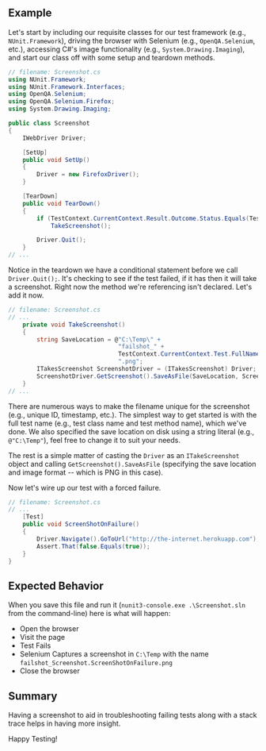 ## Example

Let's start by including our requisite classes for our test framework (e.g., `NUnit.Framework`), driving the browser with Selenium (e.g., `OpenQA.Selenium`, etc.), accessing C#'s image functionality (e.g., `System.Drawing.Imaging`), and start our class off with some setup and teardown methods.

```csharp
// filename: Screenshot.cs
using NUnit.Framework;
using NUnit.Framework.Interfaces;
using OpenQA.Selenium;
using OpenQA.Selenium.Firefox;
using System.Drawing.Imaging;

public class Screenshot
{
    IWebDriver Driver;

    [SetUp]
    public void SetUp()
    {
        Driver = new FirefoxDriver();
    }

    [TearDown]
    public void TearDown()
    {
        if (TestContext.CurrentContext.Result.Outcome.Status.Equals(TestStatus.Failed))
            TakeScreenshot();

        Driver.Quit();
    }
// ...
```

Notice in the teardown we have a conditional statement before we call `Driver.Quit();`. It's checking to see if the test failed, if it has then it will take a screenshot. Right now the method we're referencing isn't declared. Let's add it now.

```csharp
// filename: Screenshot.cs
// ...
    private void TakeScreenshot()
    {
        string SaveLocation = @"C:\Temp\" +
                               "failshot_" +
                               TestContext.CurrentContext.Test.FullName +
                               ".png";
        ITakesScreenshot ScreenshotDriver = (ITakesScreenshot) Driver;
        ScreenshotDriver.GetScreenshot().SaveAsFile(SaveLocation, ScreenshotImageFormat.Png);
    }
// ...
```

There are numerous ways to make the filename unique for the screenshot (e.g., unique ID, timestamp, etc.). The simplest way to get started is with the full test name (e.g., test class name and test method name), which we've done. We also specified the save location on disk using a string literal (e.g., `@"C:\Temp"`), feel free to change it to suit your needs.

The rest is a simple matter of casting the `Driver` as an `ITakeScreenshot` object and calling `GetScreenshot().SaveAsFile` (specifying the save location and image format -- which is PNG in this case).

Now let's wire up our test with a forced failure.

```csharp
// filename: Screenshot.cs
// ...
    [Test]
    public void ScreenShotOnFailure()
    {
        Driver.Navigate().GoToUrl("http://the-internet.herokuapp.com");
        Assert.That(false.Equals(true));
    }
}
```

## Expected Behavior

When you save this file and run it (`nunit3-console.exe .\Screenshot.sln` from the command-line) here is what will happen:

- Open the browser
- Visit the page
- Test Fails
- Selenium Captures a screenshot in `C:\Temp` with the name `failshot_Screenshot.ScreenShotOnFailure.png`
- Close the browser

## Summary

Having a screenshot to aid in troubleshooting failing tests along with a stack trace helps in having more insight.

Happy Testing!